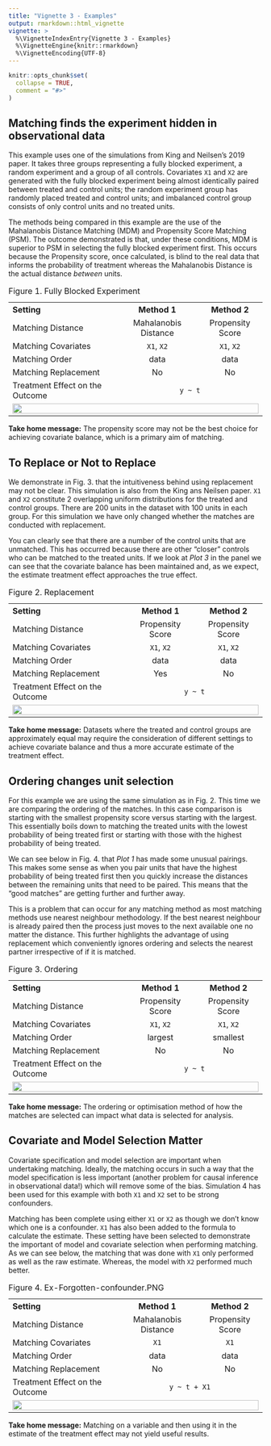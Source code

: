 ```yaml
---
title: "Vignette 3 - Examples"
output: rmarkdown::html_vignette
vignette: >
  %\VignetteIndexEntry{Vignette 3 - Examples}
  %\VignetteEngine{knitr::rmarkdown}
  %\VignetteEncoding{UTF-8}
---
```


```r
knitr::opts_chunk$set(
  collapse = TRUE,
  comment = "#>"
)
```

## Matching finds the experiment hidden in observational data

This example uses one of the simulations from King and Neilsen's 2019 paper. It takes three groups representing a fully blocked experiment, a random experiment and a group of all controls. Covariates `X1` and `X2` are generated with the fully blocked experiment being almost identically paired between treated and control units; the random experiment group has randomly placed treated and control units; and imbalanced control group consists of only control units and no treated units.

The methods being compared in this example are the use of the Mahalanobis Distance Matching (MDM) and Propensity Score Matching (PSM). The outcome demonstrated is that, under these conditions, MDM is superior to PSM in selecting the fully blocked experiment first. This occurs because the Propensity score, once calculated, is blind to the real data that informs the probability of treatment whereas the Mahalanobis Distance is the actual distance *between* units.

```{=html}
<table style="border: none; text-align: center;">
  <caption style="text-align:left; caption-side:top;"> Figure 1. Fully Blocked Experiment</caption>
  <tr>
    <th style="text-align: left;">Setting</th>
    <th>Method 1</th>
    <th>Method 2</th>
  </tr>
  <tr>
    <td style="text-align: left;">Matching Distance</td>
    <td>Mahalanobis Distance</td>
    <td>Propensity Score</td>
  </tr>
  <tr>
    <td style="text-align: left;">Matching Covariates</td>
    <td><code>X1</code>, <code>X2</code></td>
    <td><code>X1</code>, <code>X2</code></td>
  </tr>
  <tr>
    <td style="text-align: left;">Matching Order</td>
    <td>data</td>
    <td>data</td>
  </tr>
  <tr>
    <td style="text-align: left;">Matching Replacement</td>
    <td>No</td>
    <td>No</td>
  </tr>
  <tr>
    <td style="text-align: left;">Treatment Effect on the Outcome</td>
    <td colspan="2"><code>y ~ t</code></td>
  </tr>
  <tr>
  	  <td colspan="3"><img src="../man/figures/Ex-fullyblocked.PNG" border=0 width="100%"> </img></td>
  </tr>
</table>
```
**Take home message:** The propensity score may not be the best choice for achieving covariate balance, which is a primary aim of matching.

## To Replace or Not to Replace

We demonstrate in Fig. 3. that the intuitiveness behind using replacement may not be clear. This simulation is also from the King ans Neilsen paper. `X1` and `X2` constitute 2 overlapping uniform distributions for the treated and control groups. There are 200 units in the dataset with 100 units in each group. For this simulation we have only changed whether the matches are conducted with replacement.

You can clearly see that there are a number of the control units that are unmatched. This has occurred because there are other "closer" controls who can be matched to the treated units. If we look at *Plot 3* in the panel we can see that the covariate balance has been maintained and, as we expect, the estimate treatment effect approaches the true effect.

```{=html}
<table style="border: none; text-align: center;">
  <caption style="text-align:left; caption-side:top;"> Figure 2. Replacement</caption>
  <tr>
    <th style="text-align: left;">Setting</th>
    <th>Method 1</th>
    <th>Method 2</th>
  </tr>
  <tr>
    <td style="text-align: left;">Matching Distance</td>
    <td>Propensity Score</td>
    <td>Propensity Score</td>
  </tr>
  <tr>
    <td style="text-align: left;">Matching Covariates</td>
    <td><code>X1</code>, <code>X2</code></td>
    <td><code>X1</code>, <code>X2</code></td>
  </tr>
  <tr>
    <td style="text-align: left;">Matching Order</td>
    <td>data</td>
    <td>data</td>
  </tr>
  <tr>
    <td style="text-align: left;">Matching Replacement</td>
    <td>Yes</td>
    <td>No</td>
  </tr>
  <tr>
    <td style="text-align: left;">Treatment Effect on the Outcome</td>
    <td colspan="2"><code>y ~ t</code></td>
  </tr>
  <tr>
  	  <td colspan="3""><img src="../man/figures/Ex-replacement.PNG" border=0 width="100%"> </img></td>
  </tr>
</table>
```
**Take home message:** Datasets where the treated and control groups are approximately equal may require the consideration of different settings to achieve covariate balance and thus a more accurate estimate of the treatment effect.

## Ordering changes unit selection

For this example we are using the same simulation as in Fig. 2. This time we are comparing the ordering of the matches. In this case comparison is starting with the smallest propensity score versus starting with the largest. This essentially boils down to matching the treated units with the lowest probability of being treated first or starting with those with the highest probability of being treated.

We can see below in Fig. 4. that *Plot 1* has made some unusual pairings. This makes some sense as when you pair units that have the highest probability of being treated first then you quickly increase the distances between the remaining units that need to be paired. This means that the "good matches" are getting further and further away.

This is a problem that can occur for any matching method as most matching methods use nearest neighbour methodology. If the best nearest neighbour is already paired then the process just moves to the next available one no matter the distance. This further highlights the advantage of using replacement which conveniently ignores ordering and selects the nearest partner irrespective of if it is matched.

```{=html}
<table style="border: none; text-align: center;">
  <caption style="text-align:left; caption-side:top;"> Figure 3. Ordering</caption>
  <tr>
    <th style="text-align: left;">Setting</th>
    <th>Method 1</th>
    <th>Method 2</th>
  </tr>
  <tr>
    <td style="text-align: left;">Matching Distance</td>
    <td>Propensity Score</td>
    <td>Propensity Score</td>
  </tr>
  <tr>
    <td style="text-align: left;">Matching Covariates</td>
    <td><code>X1</code>, <code>X2</code></td>
    <td><code>X1</code>, <code>X2</code></td>
  </tr>
  <tr>
    <td style="text-align: left;">Matching Order</td>
    <td>largest</td>
    <td>smallest</td>
  </tr>
  <tr>
    <td style="text-align: left;">Matching Replacement</td>
    <td>No</td>
    <td>No</td>
  </tr>
  <tr>
    <td style="text-align: left;">Treatment Effect on the Outcome</td>
    <td colspan="2"><code>y ~ t</code></td>
  </tr>
  <tr>
  	  <td colspan="3"><img src="../man/figures/Ex-ordering.PNG" border=0 width="100%"> </img></td>
  </tr>
</table>
```
**Take home message:** The ordering or optimisation method of how the matches are selected can impact what data is selected for analysis.

## Covariate and Model Selection Matter 

Covariate specification and model selection are important when undertaking matching. Ideally, the matching occurs in such a way that the model specification is less important (another problem for causal inference in observational data!) which will remove some of the bias. Simulation 4 has been used for this example with both `X1` and `X2` set to be strong confounders.

Matching has been complete using either `X1` or `X2` as though we don't know which one is a confounder. `X1` has also been added to the formula to calculate the estimate. These setting have been selected to demonstrate the important of model and covariate selection when performing matching. As we can see below, the matching that was done with `X1` only performed as well as the raw estimate. Whereas, the model with `X2` performed much better.

```{=html}
<table style="border: none; text-align: center;">
  <caption style="text-align:left; caption-side:top;"> Figure 4. Ex-Forgotten-confounder.PNG</caption>
  <tr>
    <th style="text-align: left;">Setting</th>
    <th>Method 1</th>
    <th>Method 2</th>
  </tr>
  <tr>
    <td style="text-align: left;">Matching Distance</td>
    <td>Mahalanobis Distance</td>
    <td>Propensity Score</td>
  </tr>
  <tr>
    <td style="text-align: left;">Matching Covariates</td>
    <td><code>X1</code></td>
    <td><code>X1</code></td>
  </tr>
  <tr>
    <td style="text-align: left;">Matching Order</td>
    <td>data</td>
    <td>data</td>
  </tr>
  <tr>
    <td style="text-align: left;">Matching Replacement</td>
    <td>No</td>
    <td>No</td>
  </tr>
  <tr>
    <td style="text-align: left;">Treatment Effect on the Outcome</td>
    <td colspan="2"><code>y ~ t + X1</code></td>
  </tr>
  <tr>
  	  <td colspan="3"><img src="../man/figures/Ex-specification.PNG" border=0 width="100%"> </img></td>
  </tr>
</table>
```
**Take home message:** Matching on a variable and then using it in the estimate of the treatment effect may not yield useful results.

